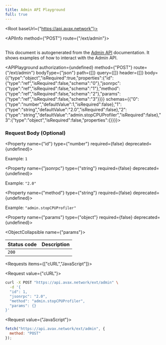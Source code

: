 ```yaml
---
title: Admin API Playground
full: true
---
```



<Root baseUrl={"https://api.avax.network"}>

<API>

<APIInfo method={"POST"} route={"/ext/admin"}>

## 

This document is autogenerated from the [Admin API](https://docs.avax.network/docs/api-reference/admin-api) documentation. It shows examples of how to interact with the Admin API.

<APIPlayground authorization={undefined} method={"POST"} route={"/ext/admin"} bodyType={"json"} path={[]} query={[]} header={[]} body={{"type":"object","isRequired":true,"properties":{"id":{"type":"ref","isRequired":false,"schema":"0"},"jsonrpc":{"type":"ref","isRequired":false,"schema":"1"},"method":{"type":"ref","isRequired":false,"schema":"2"},"params":{"type":"ref","isRequired":false,"schema":"3"}}}} schemas={{"0":{"type":"number","defaultValue":1,"isRequired":false},"1":{"type":"string","defaultValue":"2.0","isRequired":false},"2":{"type":"string","defaultValue":"admin.stopCPUProfiler","isRequired":false},"3":{"type":"object","isRequired":false,"properties":{}}}}>

</APIPlayground>

### Request Body (Optional)

<Property name={"id"} type={"number"} required={false} deprecated={undefined}>

<span>Example: `1`</span>

</Property>

<Property name={"jsonrpc"} type={"string"} required={false} deprecated={undefined}>

<span>Example: `"2.0"`</span>

</Property>

<Property name={"method"} type={"string"} required={false} deprecated={undefined}>

<span>Example: `"admin.stopCPUProfiler"`</span>

</Property>

<Property name={"params"} type={"object"} required={false} deprecated={undefined}>

<ObjectCollapsible name={"params"}>

</ObjectCollapsible>

</Property>

| Status code | Description |
| ----------- | ----------- |
| `200` |  |

</APIInfo>

<APIExample>

<Requests items={["cURL","JavaScript"]}>

<Request value={"cURL"}>

```bash
curl -X POST "https://api.avax.network/ext/admin" \
  -d '{
  "id": 1,
  "jsonrpc": "2.0",
  "method": "admin.stopCPUProfiler",
  "params": {}
}'
```

</Request>

<Request value={"JavaScript"}>

```js
fetch("https://api.avax.network/ext/admin", {
  method: "POST"
});
```

</Request>

</Requests>

</APIExample>

</API>

</Root>